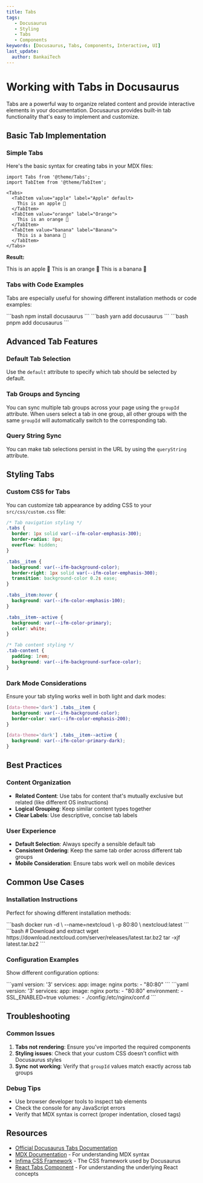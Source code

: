 ```yaml
---
title: Tabs
tags:
   - Docusaurus
   - Styling
   - Tabs
   - Components
keywords: [Docusaurus, Tabs, Components, Interactive, UI]
last_update:
  author: BankaiTech
---
```


# **Working with Tabs in Docusaurus**

Tabs are a powerful way to organize related content and provide interactive elements in your documentation. Docusaurus provides built-in tab functionality that's easy to implement and customize.

## **Basic Tab Implementation**

### **Simple Tabs**

Here's the basic syntax for creating tabs in your MDX files:

```mdx
import Tabs from '@theme/Tabs';
import TabItem from '@theme/TabItem';

<Tabs>
  <TabItem value="apple" label="Apple" default>
    This is an apple 🍎
  </TabItem>
  <TabItem value="orange" label="Orange">
    This is an orange 🍊
  </TabItem>
  <TabItem value="banana" label="Banana">
    This is a banana 🍌
  </TabItem>
</Tabs>
```

**Result:**

<Tabs>
  <TabItem value="apple" label="Apple" default>
    This is an apple 🍎
  </TabItem>
  <TabItem value="orange" label="Orange">
    This is an orange 🍊
  </TabItem>
  <TabItem value="banana" label="Banana">
    This is a banana 🍌
  </TabItem>
</Tabs>

### **Tabs with Code Examples**

Tabs are especially useful for showing different installation methods or code examples:

<Tabs>
  <TabItem value="npm" label="npm">
    ```bash
    npm install docusaurus
    ```
  </TabItem>
  <TabItem value="yarn" label="Yarn">
    ```bash
    yarn add docusaurus
    ```
  </TabItem>
  <TabItem value="pnpm" label="pnpm">
    ```bash
    pnpm add docusaurus
    ```
  </TabItem>
</Tabs>

## **Advanced Tab Features**

### **Default Tab Selection**

Use the `default` attribute to specify which tab should be selected by default.

### **Tab Groups and Syncing**

You can sync multiple tab groups across your page using the `groupId` attribute. When users select a tab in one group, all other groups with the same `groupId` will automatically switch to the corresponding tab.

### **Query String Sync**

You can make tab selections persist in the URL by using the `queryString` attribute.

## **Styling Tabs**

### **Custom CSS for Tabs**

You can customize tab appearance by adding CSS to your `src/css/custom.css` file:

```css
/* Tab navigation styling */
.tabs {
  border: 1px solid var(--ifm-color-emphasis-300);
  border-radius: 8px;
  overflow: hidden;
}

.tabs__item {
  background: var(--ifm-background-color);
  border-right: 1px solid var(--ifm-color-emphasis-300);
  transition: background-color 0.2s ease;
}

.tabs__item:hover {
  background: var(--ifm-color-emphasis-100);
}

.tabs__item--active {
  background: var(--ifm-color-primary);
  color: white;
}

/* Tab content styling */
.tab-content {
  padding: 1rem;
  background: var(--ifm-background-surface-color);
}
```

### **Dark Mode Considerations**

Ensure your tab styling works well in both light and dark modes:

```css
[data-theme='dark'] .tabs__item {
  background: var(--ifm-background-color);
  border-color: var(--ifm-color-emphasis-200);
}

[data-theme='dark'] .tabs__item--active {
  background: var(--ifm-color-primary-dark);
}
```

## **Best Practices**

### **Content Organization**

- **Related Content**: Use tabs for content that's mutually exclusive but related (like different OS instructions)
- **Logical Grouping**: Keep similar content types together
- **Clear Labels**: Use descriptive, concise tab labels

### **User Experience**

- **Default Selection**: Always specify a sensible default tab
- **Consistent Ordering**: Keep the same tab order across different tab groups
- **Mobile Consideration**: Ensure tabs work well on mobile devices

## **Common Use Cases**

### **Installation Instructions**

Perfect for showing different installation methods:

<Tabs>
  <TabItem value="docker" label="Docker">
    ```bash
    docker run -d \
      --name=nextcloud \
      -p 80:80 \
      nextcloud:latest
    ```
  </TabItem>
  <TabItem value="manual" label="Manual">
    ```bash
    # Download and extract
    wget https://download.nextcloud.com/server/releases/latest.tar.bz2
    tar -xjf latest.tar.bz2
    ```
  </TabItem>
</Tabs>

### **Configuration Examples**

Show different configuration options:

<Tabs>
  <TabItem value="basic" label="Basic Config">
    ```yaml
    version: '3'
    services:
      app:
        image: nginx
        ports:
          - "80:80"
    ```
  </TabItem>
  <TabItem value="advanced" label="Advanced Config">
    ```yaml
    version: '3'
    services:
      app:
        image: nginx
        ports:
          - "80:80"
        environment:
          - SSL_ENABLED=true
        volumes:
          - ./config:/etc/nginx/conf.d
    ```
  </TabItem>
</Tabs>

## **Troubleshooting**

### **Common Issues**

1. **Tabs not rendering**: Ensure you've imported the required components
2. **Styling issues**: Check that your custom CSS doesn't conflict with Docusaurus styles
3. **Sync not working**: Verify that `groupId` values match exactly across tab groups

### **Debug Tips**

- Use browser developer tools to inspect tab elements
- Check the console for any JavaScript errors
- Verify that MDX syntax is correct (proper indentation, closed tags)

## **Resources**

- [Official Docusaurus Tabs Documentation](https://docusaurus.io/docs/markdown-features/tabs)
- [MDX Documentation](https://mdxjs.com/) - For understanding MDX syntax
- [Infima CSS Framework](https://infima.dev/) - The CSS framework used by Docusaurus
- [React Tabs Component](https://reactjs.org/docs/conditional-rendering.html) - For understanding the underlying React concepts

<BuyMeACoffeeButton />
